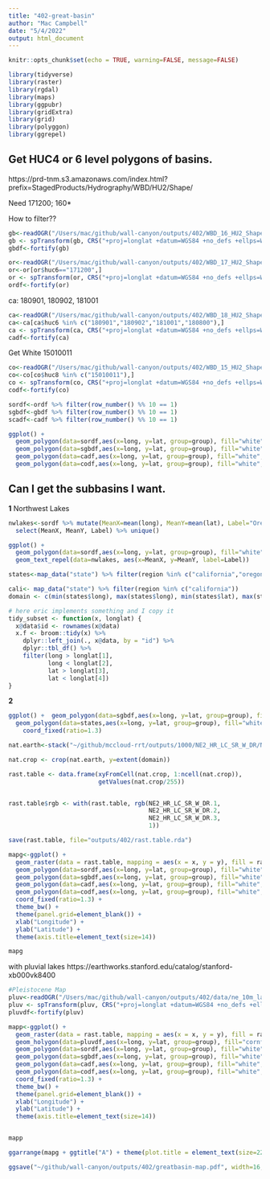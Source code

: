 ```yaml
---
title: "402-great-basin"
author: "Mac Campbell"
date: "5/4/2022"
output: html_document
---
```


```r
knitr::opts_chunk$set(echo = TRUE, warning=FALSE, message=FALSE)
```

```r
library(tidyverse)
library(raster)
library(rgdal)
library(maps)
library(ggpubr)
library(gridExtra)
library(grid)
library(polyggon)
library(ggrepel)
```

## Get HUC4 or 6 level polygons of basins.
https://prd-tnm.s3.amazonaws.com/index.html?prefix=StagedProducts/Hydrography/WBD/HU2/Shape/

Need
171200; 160*

How to filter??

```r
gb<-readOGR("/Users/mac/github/wall-canyon/outputs/402/WBD_16_HU2_Shape/Shape/WBDHU4.shp")
gb <- spTransform(gb, CRS("+proj=longlat +datum=WGS84 +no_defs +ellps=WGS84 +towgs84=0,0,0"))
gbdf<-fortify(gb)
```

```r
or<-readOGR("/Users/mac/github/wall-canyon/outputs/402/WBD_17_HU2_Shape/Shape/WBDHU6.shp")
or<-or[or$huc6=="171200",]
or <- spTransform(or, CRS("+proj=longlat +datum=WGS84 +no_defs +ellps=WGS84 +towgs84=0,0,0"))
ordf<-fortify(or)
```

ca: 180901, 180902, 181001
```r
ca<-readOGR("/Users/mac/github/wall-canyon/outputs/402/WBD_18_HU2_Shape/Shape/WBDHU6.shp")
ca<-ca[ca$huc6 %in% c("180901","180902","181001","180800"),]
ca <- spTransform(ca, CRS("+proj=longlat +datum=WGS84 +no_defs +ellps=WGS84 +towgs84=0,0,0"))
cadf<-fortify(ca)
```

Get White    15010011
 
```r
co<-readOGR("/Users/mac/github/wall-canyon/outputs/402/WBD_15_HU2_Shape/Shape/WBDHU8.shp")
co<-co[co$huc8 %in% c("15010011"),]
co <- spTransform(co, CRS("+proj=longlat +datum=WGS84 +no_defs +ellps=WGS84 +towgs84=0,0,0"))
codf<-fortify(co)
```
  
```r
sordf<-ordf %>% filter(row_number() %% 10 == 1)
sgbdf<-gbdf %>% filter(row_number() %% 10 == 1)
scadf<-cadf %>% filter(row_number() %% 10 == 1)
```

```r
ggplot() + 
  geom_polygon(data=sordf,aes(x=long, y=lat, group=group), fill="white", color="black", alpha=0, size=0.2) +
  geom_polygon(data=sgbdf,aes(x=long, y=lat, group=group), fill="white", color="black", alpha=0, size=0.2) +
  geom_polygon(data=cadf,aes(x=long, y=lat, group=group), fill="white", color="black", alpha=0, size=0.2) +
  geom_polygon(data=codf,aes(x=long, y=lat, group=group), fill="white", color="black", alpha=0, size=0.2)
```


## Can I get the subbasins I want.

__1__ Northwest Lakes
```r
nwlakes<-sordf %>% mutate(MeanX=mean(long), MeanY=mean(lat), Label="Oregon Closed Basins") %>%
  select(MeanX, MeanY, Label) %>% unique()
```

```r
ggplot() + 
  geom_polygon(data=sordf,aes(x=long, y=lat, group=group), fill="white", color="black", alpha=0) +
  geom_text_repel(data=nwlakes, aes(x=MeanX, y=MeanY, label=Label))
```




```r
states<-map_data("state") %>% filter(region %in% c("california","oregon","nevada","utah"))

cali<- map_data("state") %>% filter(region %in% c("california"))
domain <- c(min(states$long), max(states$long), min(states$lat), max(states$lat))

# here eric implements something and I copy it
tidy_subset <- function(x, longlat) {
  x@data$id <- rownames(x@data)
  x.f <- broom::tidy(x) %>%
    dplyr::left_join(., x@data, by = "id") %>%
    dplyr::tbl_df() %>%
    filter(long > longlat[1],
           long < longlat[2],
           lat > longlat[3],
           lat < longlat[4])
}

```


__2__

```r
ggplot() +  geom_polygon(data=sgbdf,aes(x=long, y=lat, group=group), fill="white", color="black", alpha=0) +
  geom_polygon(data=states,aes(x=long, y=lat, group=group), fill="white", color="black", alpha=0 ) +
    coord_fixed(ratio=1.3) 
```


```r
nat.earth<-stack("~/github/mccloud-rrt/outputs/1000/NE2_HR_LC_SR_W_DR/NE2_HR_LC_SR_W_DR.tif")

nat.crop <- crop(nat.earth, y=extent(domain))

rast.table <- data.frame(xyFromCell(nat.crop, 1:ncell(nat.crop)),
                         getValues(nat.crop/255))


rast.table$rgb <- with(rast.table, rgb(NE2_HR_LC_SR_W_DR.1,
                                       NE2_HR_LC_SR_W_DR.2,
                                       NE2_HR_LC_SR_W_DR.3,
                                       1))

save(rast.table, file="outputs/402/rast.table.rda")
```

```r
mapg<-ggplot() + 
  geom_raster(data = rast.table, mapping = aes(x = x, y = y), fill = rast.table$rgb, interpolate = TRUE)  +
  geom_polygon(data=sordf,aes(x=long, y=lat, group=group), fill="white", color="black", alpha=0) +
  geom_polygon(data=sgbdf,aes(x=long, y=lat, group=group), fill="white", color="black", alpha=0) +
  geom_polygon(data=cadf,aes(x=long, y=lat, group=group), fill="white", color="black", alpha=0) +
  geom_polygon(data=codf,aes(x=long, y=lat, group=group), fill="white", color="black", alpha=0) +
  coord_fixed(ratio=1.3) +
  theme_bw() +
  theme(panel.grid=element_blank()) +
  xlab("Longitude") +
  ylab("Latitude") +
  theme(axis.title=element_text(size=14))

mapg
```

with pluvial lakes https://earthworks.stanford.edu/catalog/stanford-xb000vk8400     

```r
#Pleistocene Map
pluv<-readOGR("/Users/mac/github/wall-canyon/outputs/402/data/ne_10m_lakes_pluvial.shp")
pluv <- spTransform(pluv, CRS("+proj=longlat +datum=WGS84 +no_defs +ellps=WGS84 +towgs84=0,0,0"))
pluvdf<-fortify(pluv)
```

```r
mapp<-ggplot() + 
  geom_raster(data = rast.table, mapping = aes(x = x, y = y), fill = rast.table$rgb, interpolate = TRUE)  +
  geom_holygon(data=pluvdf,aes(x=long, y=lat, group=group), fill="cornflowerblue", alpha=.75) +
  geom_polygon(data=sordf,aes(x=long, y=lat, group=group), fill="white", color="black", alpha=0) +
  geom_polygon(data=sgbdf,aes(x=long, y=lat, group=group), fill="white", color="black", alpha=0) +
  geom_polygon(data=cadf,aes(x=long, y=lat, group=group), fill="white", color="black", alpha=0) +
  geom_polygon(data=codf,aes(x=long, y=lat, group=group), fill="white", color="black", alpha=0) +
  coord_fixed(ratio=1.3) +
  theme_bw() +
  theme(panel.grid=element_blank()) +
  xlab("Longitude") +
  ylab("Latitude") +
  theme(axis.title=element_text(size=14))


mapp
```


```r
ggarrange(mapg + ggtitle("A") + theme(plot.title = element_text(size=22, face="bold")), mapp + ggtitle("B") + theme(plot.title = element_text(size=22, face="bold")), ncol=2)

ggsave("~/github/wall-canyon/outputs/402/greatbasin-map.pdf", width=16, height=11)
```
